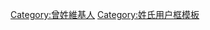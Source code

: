 {{Userbox
  |id=曾
  |id-c=#ffff00
  |info=這個用戶姓'''[[曾姓|曾]]'''。
  |info-c=#fff0ff
  |info-s=10
  |border-c=black
}}
<includeonly>[[Category:曾姓維基人]]</includeonly><noinclude>[[Category:姓氏用户框模板]]</noinclude>